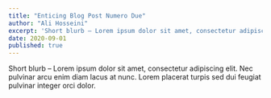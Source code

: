 ```yaml
---
title: "Enticing Blog Post Numero Due"
author: "Ali Hosseini"
excerpt: 'Short blurb – Lorem ipsum dolor sit amet, consectetur adipiscing elit. Nec pulvinar arcu enim diam lacus at nunc. Lorem placerat turpis sed dui feugiat pulvinar integer orci dolor.'
date: 2020-09-01
published: true
---
```


Short blurb – Lorem ipsum dolor sit amet, consectetur adipiscing elit. Nec pulvinar arcu enim diam lacus at nunc. Lorem placerat turpis sed dui feugiat pulvinar integer orci dolor.